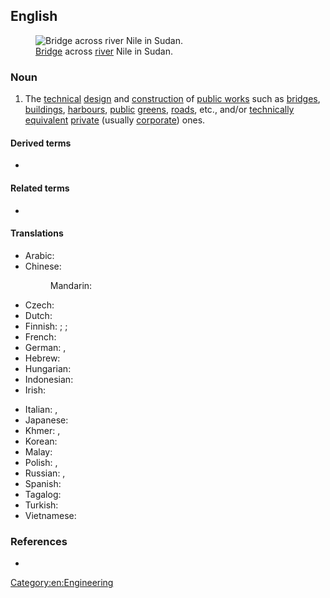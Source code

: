 ==English==
{{wikipedia}}
{{wikiversity}}
[[File:Tuti suspension bridge.jpg|thumb|[[bridge|Bridge]] across [[river]] Nile in Sudan.]]

===Noun===
{{en-noun|-}}

# The [[technical#Adjective|technical]] [[design#Noun|design]] and [[construction]] of [[public works]] such as [[bridge#Noun|bridges]], [[building#Noun|buildings]], [[harbour#Noun|harbours]], [[public#Adjective|public]] [[green#Noun|greens]], [[road#Noun|roads]], etc., and/or [[technically]] [[equivalent#Adjective|equivalent]] [[private#Adjective|private]] (usually [[corporate#Adjective|corporate]]) ones.

====Derived terms====
* {{l|en|civils}}

====Related terms====
* {{l|en|civil engineer}}

====Translations====
{{trans-top|technical design and construction of public works and/or equivalent private ones}}
* Arabic: {{t-needed|ar}}
* Chinese:
*: Mandarin: {{t+|cmn|土木工程|tr=tǔmù gōngchéng|sc=Hani}}
* Czech: {{t|cs|stavební inženýrství|n}}
* Dutch: {{t|nl|burgerlijke bouwkunde}}
* Finnish: {{t|fi|yhdyskuntatekniikka}} {{q|technology}}; {{t|fi|rakennussuunnittelu}} {{q|design}}; {{t+|fi|rakentaminen}} {{q|construction}}
* French: {{t+|fr|génie civil|m}}
* German: {{t|de|Bauingenieurwesen|n}}, {{t+|de|Bauwesen|n}}
* Hebrew: {{t+|he|הַנְדָּסָה אֶזְרָחִית|f|tr=handasah ezrakhit}}
* Hungarian: {{t|hu|[[építőmérnök]]i/[[általános]] [[mérnök]]i [[munka]]/[[munkálat]]ok/[[tudomány]]ok}}
* Indonesian: {{t|id|teknik sipil}}
* Irish: {{t|ga|innealtóireacht shibhialta|f}}
{{trans-mid}}
* Italian: {{t|it|genio civile|m}}, {{t+|it|ingegneria civile|f}}
* Japanese: {{t|ja|土木工学|tr=どぼくこうがく, doboku kōgaku|sc=Jpan}}
* Khmer: {{t|km|អសេនិកវិស្វកម្ម|sc=Khmr|tr=a’seenɨk vi’sva’kam}}, {{t|km|វិស្វកម្មស៊ីវិល|sc=Khmr|tr=vi’sva’kam siivɨl}}
* Korean: {{t+|ko|토목공학(土木工學)}}
* Malay: {{t+|ms|kejuruteraan awam}}
* Polish: {{t|pl|inżynieria wodno-lądowa|f}}, {{t|pl|inżynieria lądowa|f}}
* Russian: {{t|ru|строи́тельная инжене́рия|f}}, {{t|ru|гражда́нское строи́тельство|n}}
* Spanish: {{t|es|ingeniería civil|f}}
* Tagalog: {{t|tl|bayanhing agsikapan}}
* Turkish: {{t|tr|inşaat mühendisliği}}
* Vietnamese: {{t|vi|kỹ thuật xây dựng dân dụng}}
{{trans-bottom}}

===References===
* {{R:Websters}}

[[Category:en:Engineering]]